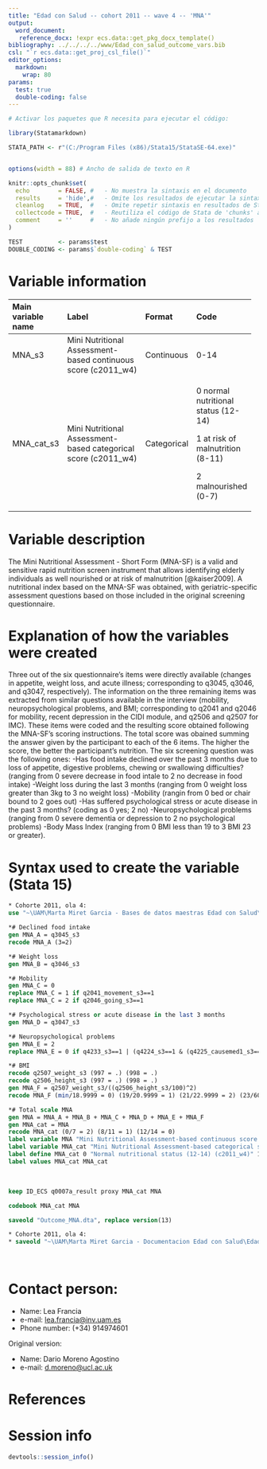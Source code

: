 ```yaml
---
title: "Edad con Salud -- cohort 2011 -- wave 4 -- 'MNA'" 
output:
  word_document:
   reference_docx: !expr ecs.data::get_pkg_docx_template()
bibliography: ../../../../www/Edad_con_salud_outcome_vars.bib 
csl: "`r ecs.data::get_proj_csl_file()`"
editor_options: 
  markdown:
    wrap: 80
params:
  test: true
  double-coding: false
---
```


```r
# Activar los paquetes que R necesita para ejecutar el código:

library(Statamarkdown)

STATA_PATH <- r"(C:/Program Files (x86)/Stata15/StataSE-64.exe)"


options(width = 88) # Ancho de salida de texto en R

knitr::opts_chunk$set(
  echo        = FALSE, #   - No muestra la sintaxis en el documento
  results     = 'hide',#   - Omite los resultados de ejecutar la sintaxis
  cleanlog    = TRUE,  #   - Omite repetir sintaxis en resultados de Stata
  collectcode = TRUE,  #   - Reutiliza el código de Stata de 'chunks' anteriores
  comment     = ''     #   - No añade ningún prefijo a los resultados
)

TEST          <- params$test
DOUBLE_CODING <- params$`double-coding` & TEST
```

# Variable information

+---------------+---------------------------+---------------+---------------+
| Main variable | Label                     | Format        | Code          |
| name          |                           |               |               |
+:==============+:==========================+:==============+:==============+
| MNA_s3        | Mini Nutritional          | Continuous    | 0-14          |
|               | Assessment-based          |               |               |
|               | continuous score          |               |               |
|               | (c2011_w4)                |               |               |
+---------------+---------------------------+---------------+---------------+
| MNA_cat_s3    | Mini Nutritional          | Categorical   | 0 normal      |
|               | Assessment-based          |               | nutritional   |
|               | categorical score         |               | status        |
|               | (c2011_w4)                |               | (12-14)       |
|               |                           |               |               |
|               |                           |               | 1 at risk of  |
|               |                           |               | malnutrition  |
|               |                           |               | (8-11)        |
|               |                           |               |               |
|               |                           |               | 2             |
|               |                           |               | malnourished  |
|               |                           |               | (0-7)         |
+---------------+---------------------------+---------------+---------------+

# Variable description

The Mini Nutritional Assessment - Short Form (MNA-SF) is a valid and sensitive
rapid nutrition screen instrument that allows identifying elderly individuals as
well nourished or at risk of malnutrition [@kaiser2009]. A nutritional index
based on the MNA-SF was obtained, with geriatric-specific assessment questions
based on those included in the original screening questionnaire.

# Explanation of how the variables were created

Three out of the six questionnaire's items were directly available (changes in
appetite, weight loss, and acute illness; corresponding to q3045, q3046, and
q3047, respectively). The information on the three remaining items was extracted
from similar questions available in the interview (mobility, neuropsychological
problems, and BMI; corresponding to q2041 and q2046 for mobility, recent
depression in the CIDI module, and q2506 and q2507 for IMC). These items were
coded and the resulting score obtained following the MNA-SF's scoring
instructions. The total score was obained summing the answer given by the
participant to each of the 6 items. The higher the score, the better the
participant's nutrition. The six screening question was the following ones: -Has
food intake declined over the past 3 months due to loss of appetite, digestive
problems, chewing or swallowing difficulties? (ranging from 0 severe decrease in
food intale to 2 no decrease in food intake) -Weight loss during the last 3
months (ranging from 0 weight loss greater than 3kg to 3 no weight loss)
-Mobility (rangin from 0 bed or chair bound to 2 goes out) -Has suffered
psychological stress or acute disease in the past 3 months? (coding as 0 yes; 2
no) -Neuropsychological problems (ranging from 0 severe dementia or depression
to 2 no psychological problems) -Body Mass Index (ranging from 0 BMI less than
19 to 3 BMI 23 or greater).

# Syntax used to create the variable (Stata 15)

```stata
* Cohorte 2011, ola 4:
use "~\UAM\Marta Miret Garcia - Bases de datos maestras Edad con Salud\Ola_4\Cohorte 2011\rawdata_c2011w4.dta"

```

```stata
*# Declined food intake
gen MNA_A = q3045_s3
recode MNA_A (3=2)

*# Weight loss
gen MNA_B = q3046_s3

*# Mobility
gen MNA_C = 0
replace MNA_C = 1 if q2041_movement_s3==1
replace MNA_C = 2 if q2046_going_s3==1

*# Psychological stress or acute disease in the last 3 months
gen MNA_D = q3047_s3

*# Neuropsychological problems
gen MNA_E = 2
replace MNA_E = 0 if q4233_s3==1 | (q4224_s3==1 & (q4225_causemed1_s3==1 | q4225_causemed2_s3==1 | q4225_causemed3_s3==1 | q4225_causemed4_s3==1))

*# BMI
recode q2507_weight_s3 (997 = .) (998 = .)
recode q2506_height_s3 (997 = .) (998 = .)
gen MNA_F = q2507_weight_s3/((q2506_height_s3/100)^2)
recode MNA_F (min/18.9999 = 0) (19/20.9999 = 1) (21/22.9999 = 2) (23/60 = 3)

*# Total scale MNA
gen MNA = MNA_A + MNA_B + MNA_C + MNA_D + MNA_E + MNA_F
gen MNA_cat = MNA
recode MNA_cat (0/7 = 2) (8/11 = 1) (12/14 = 0)
label variable MNA "Mini Nutritional Assessment-based continuous score (c2011_w4)"
label variable MNA_cat "Mini Nutritional Assessment-based categorical score"
label define MNA_cat 0 "Normal nutritional status (12-14) (c2011_w4)" 1 "At risk of malnutrition (8-11)" 2 "Malnourished (0-7)"
label values MNA_cat MNA_cat

```

<br>

```stata
keep ID_ECS q0007a_result proxy MNA_cat MNA

codebook MNA_cat MNA
```

```stata
saveold "Outcome_MNA.dta", replace version(13)
```

```stata
* Cohorte 2011, ola 4:
* saveold "~\UAM\Marta Miret Garcia - Documentacion Edad con Salud\Edad con salud - Ola 4\Outcomes\Cohorte 2011\Outcome datasets\Outcome_MNA.dta", replace version(13)
```

<br>

# Contact person:

-   Name: Lea Francia
-   e-mail: [lea.francia\@inv.uam.es](mailto:lea.francia@inv.uam.es){.email}
-   Phone number: (+34) 914974601

Original version:

-   Name: Dario Moreno Agostino
-   e-mail: [d.moreno\@ucl.ac.uk](mailto:d.moreno@ucl.ac.uk){.email}

# References

::: {#refs}
:::

\newpage

# Session info

```r
devtools::session_info()
```
